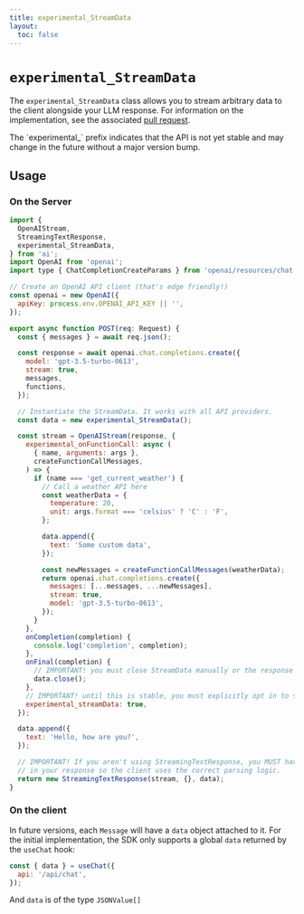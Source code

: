 ```yaml
---
title: experimental_StreamData
layout:
  toc: false
---
```



# `experimental_StreamData`

The `experimental_StreamData` class allows you to stream arbitrary data to the client alongside your LLM response.
For information on the implementation, see the associated [pull request](https://github.com/vercel/ai/pull/425).

<Callout>
  The `experimental_` prefix indicates that the API is not yet stable and may
  change in the future without a major version bump.

</Callout>

## Usage

### On the Server

```jsx filename="app/api/chat/route.ts" {24-25,39-40,58-59,62-63,66-67}
import {
  OpenAIStream,
  StreamingTextResponse,
  experimental_StreamData,
} from 'ai';
import OpenAI from 'openai';
import type { ChatCompletionCreateParams } from 'openai/resources/chat';

// Create an OpenAI API client (that's edge friendly!)
const openai = new OpenAI({
  apiKey: process.env.OPENAI_API_KEY || '',
});

export async function POST(req: Request) {
  const { messages } = await req.json();

  const response = await openai.chat.completions.create({
    model: 'gpt-3.5-turbo-0613',
    stream: true,
    messages,
    functions,
  });

  // Instantiate the StreamData. It works with all API providers.
  const data = new experimental_StreamData();

  const stream = OpenAIStream(response, {
    experimental_onFunctionCall: async (
      { name, arguments: args },
      createFunctionCallMessages,
    ) => {
      if (name === 'get_current_weather') {
        // Call a weather API here
        const weatherData = {
          temperature: 20,
          unit: args.format === 'celsius' ? 'C' : 'F',
        };

        data.append({
          text: 'Some custom data',
        });

        const newMessages = createFunctionCallMessages(weatherData);
        return openai.chat.completions.create({
          messages: [...messages, ...newMessages],
          stream: true,
          model: 'gpt-3.5-turbo-0613',
        });
      }
    },
    onCompletion(completion) {
      console.log('completion', completion);
    },
    onFinal(completion) {
      // IMPORTANT! you must close StreamData manually or the response will never finish.
      data.close();
    },
    // IMPORTANT! until this is stable, you must explicitly opt in to supporting streamData.
    experimental_streamData: true,
  });

  data.append({
    text: 'Hello, how are you?',
  });

  // IMPORTANT! If you aren't using StreamingTextResponse, you MUST have the `X-Experimental-Stream-Data: 'true'` header
  // in your response so the client uses the correct parsing logic.
  return new StreamingTextResponse(stream, {}, data);
}
```

### On the client

In future versions, each `Message` will have a `data` object attached to it. For the initial implementation, the SDK only supports a global `data`
returned by the `useChat` hook:

```jsx
const { data } = useChat({
  api: '/api/chat',
});
```

And `data` is of the type `JSONValue[]`
